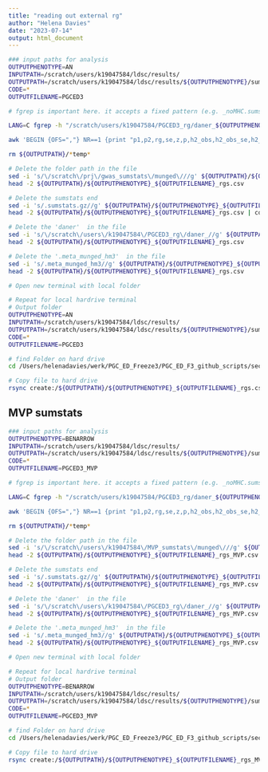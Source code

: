 ```yaml
---
title: "reading out external rg"
author: "Helena Davies"
date: "2023-07-14"
output: html_document
---
```


```bash
### input paths for analysis
OUTPUTPHENOTYPE=AN
INPUTPATH=/scratch/users/k19047584/ldsc/results/
OUTPUTPATH=/scratch/users/k19047584/ldsc/results/${OUTPUTPHENOTYPE}/summary
CODE=*
OUTPUTFILENAME=PGCED3
```

```bash
# fgrep is important here. it accepts a fixed pattern (e.g. _noMHC.sumstats.gz  /data/munged) to match, but then splits that pattern up into one search string per line. the pattern here is the end of p1 and start of p2 in the rG table output at the end of the log file.

LANG=C fgrep -h "/scratch/users/k19047584/PGCED3_rg/daner_${OUTPUTPHENOTYPE}.meta_munged_hm3.sumstats.gz  /scratch/prj/gwas_sumstats/munged/" ${INPUTPATH}/${CODE}_daner_${OUTPUTPHENOTYPE}.meta_munged.log > ${OUTPUTPATH}/${OUTPUTPHENOTYPE}_${OUTPUTFILENAME}_rgs_temp.txt

awk 'BEGIN {OFS=","} NR==1 {print "p1,p2,rg,se,z,p,h2_obs,h2_obs_se,h2_int,h2_int_se,gcov_int,gcov_int_se"} {print $1, $2,$3,$4,$5,$6,$7,$8,$9,$10,$11,$12}' ${OUTPUTPATH}/${OUTPUTPHENOTYPE}_${OUTPUTFILENAME}_rgs_temp.txt > ${OUTPUTPATH}/${OUTPUTPHENOTYPE}_${OUTPUTFILENAME}_rgs.csv

rm ${OUTPUTPATH}/*temp*
```

```bash
# Delete the folder path in the file
sed -i 's/\/scratch\/prj\/gwas_sumstats\/munged\///g' ${OUTPUTPATH}/${OUTPUTPHENOTYPE}_${OUTPUTFILENAME}_rgs.csv
head -2 ${OUTPUTPATH}/${OUTPUTPHENOTYPE}_${OUTPUTFILENAME}_rgs.csv

# Delete the sumstats end
sed -i 's/.sumstats.gz//g' ${OUTPUTPATH}/${OUTPUTPHENOTYPE}_${OUTPUTFILENAME}_rgs.csv
head -2 ${OUTPUTPATH}/${OUTPUTPHENOTYPE}_${OUTPUTFILENAME}_rgs.csv | column -t

# Delete the 'daner'  in the file
sed -i 's/\/scratch\/users\/k19047584\/PGCED3_rg\/daner_//g' ${OUTPUTPATH}/${OUTPUTPHENOTYPE}_${OUTPUTFILENAME}_rgs.csv
head -2 ${OUTPUTPATH}/${OUTPUTPHENOTYPE}_${OUTPUTFILENAME}_rgs.csv

# Delete the '.meta_munged_hm3'  in the file
sed -i 's/.meta_munged_hm3//g' ${OUTPUTPATH}/${OUTPUTPHENOTYPE}_${OUTPUTFILENAME}_rgs.csv
head -2 ${OUTPUTPATH}/${OUTPUTPHENOTYPE}_${OUTPUTFILENAME}_rgs.csv
```

```bash
# Open new terminal with local folder

# Repeat for local hardrive terminal
# Output folder
OUTPUTPHENOTYPE=AN
INPUTPATH=/scratch/users/k19047584/ldsc/results/
OUTPUTPATH=/scratch/users/k19047584/ldsc/results/${OUTPUTPHENOTYPE}/summary
CODE=*
OUTPUTFILENAME=PGCED3

# find Folder on hard drive
cd /Users/helenadavies/werk/PGC_ED_Freeze3/PGC_ED_F3_github_scripts/secondary_analysis_rg_results

# Copy file to hard drive
rsync create:/${OUTPUTPATH}/${OUTPUTPHENOTYPE}_${OUTPUTFILENAME}_rgs.csv /Users/helenadavies/werk/PGC_ED_Freeze3/PGC_ED_F3_github_scripts/secondary_analysis_rg_results/
```



## MVP sumstats
```bash
### input paths for analysis
OUTPUTPHENOTYPE=BENARROW
INPUTPATH=/scratch/users/k19047584/ldsc/results/
OUTPUTPATH=/scratch/users/k19047584/ldsc/results/${OUTPUTPHENOTYPE}/summary
CODE=*
OUTPUTFILENAME=PGCED3_MVP
```

```bash
# fgrep is important here. it accepts a fixed pattern (e.g. _noMHC.sumstats.gz  /data/munged) to match, but then splits that pattern up into one search string per line. the pattern here is the end of p1 and start of p2 in the rG table output at the end of the log file.

LANG=C fgrep -h "/scratch/users/k19047584/PGCED3_rg/daner_${OUTPUTPHENOTYPE}.meta_munged_hm3.sumstats.gz  /scratch/users/k19047584/MVP_sumstats/munged/" ${INPUTPATH}/${CODE}_daner_${OUTPUTPHENOTYPE}.meta_munged.log > ${OUTPUTPATH}/${OUTPUTPHENOTYPE}_${OUTPUTFILENAME}_rgs_temp_MVP.txt

awk 'BEGIN {OFS=","} NR==1 {print "p1,p2,rg,se,z,p,h2_obs,h2_obs_se,h2_int,h2_int_se,gcov_int,gcov_int_se"} {print $1, $2,$3,$4,$5,$6,$7,$8,$9,$10,$11,$12}' ${OUTPUTPATH}/${OUTPUTPHENOTYPE}_${OUTPUTFILENAME}_rgs_temp_MVP.txt > ${OUTPUTPATH}/${OUTPUTPHENOTYPE}_${OUTPUTFILENAME}_rgs_MVP.csv

rm ${OUTPUTPATH}/*temp*
```

```bash
# Delete the folder path in the file
sed -i 's/\/scratch\/users\/k19047584\/MVP_sumstats\/munged\///g' ${OUTPUTPATH}/${OUTPUTPHENOTYPE}_${OUTPUTFILENAME}_rgs_MVP.csv
head -2 ${OUTPUTPATH}/${OUTPUTPHENOTYPE}_${OUTPUTFILENAME}_rgs_MVP.csv

# Delete the sumstats end
sed -i 's/.sumstats.gz//g' ${OUTPUTPATH}/${OUTPUTPHENOTYPE}_${OUTPUTFILENAME}_rgs_MVP.csv
head -2 ${OUTPUTPATH}/${OUTPUTPHENOTYPE}_${OUTPUTFILENAME}_rgs_MVP.csv | column -t

# Delete the 'daner'  in the file
sed -i 's/\/scratch\/users\/k19047584\/PGCED3_rg\/daner_//g' ${OUTPUTPATH}/${OUTPUTPHENOTYPE}_${OUTPUTFILENAME}_rgs_MVP.csv
head -2 ${OUTPUTPATH}/${OUTPUTPHENOTYPE}_${OUTPUTFILENAME}_rgs_MVP.csv

# Delete the '.meta_munged_hm3'  in the file
sed -i 's/.meta_munged_hm3//g' ${OUTPUTPATH}/${OUTPUTPHENOTYPE}_${OUTPUTFILENAME}_rgs_MVP.csv
head -2 ${OUTPUTPATH}/${OUTPUTPHENOTYPE}_${OUTPUTFILENAME}_rgs_MVP.csv
```

```bash
# Open new terminal with local folder

# Repeat for local hardrive terminal
# Output folder
OUTPUTPHENOTYPE=BENARROW
INPUTPATH=/scratch/users/k19047584/ldsc/results/
OUTPUTPATH=/scratch/users/k19047584/ldsc/results/${OUTPUTPHENOTYPE}/summary
CODE=*
OUTPUTFILENAME=PGCED3_MVP

# find Folder on hard drive
cd /Users/helenadavies/werk/PGC_ED_Freeze3/PGC_ED_F3_github_scripts/secondary_analysis_rg_results

# Copy file to hard drive
rsync create:/${OUTPUTPATH}/${OUTPUTPHENOTYPE}_${OUTPUTFILENAME}_rgs_MVP.csv /Users/helenadavies/werk/PGC_ED_Freeze3/PGC_ED_F3_github_scripts/secondary_analysis_rg_results/
```